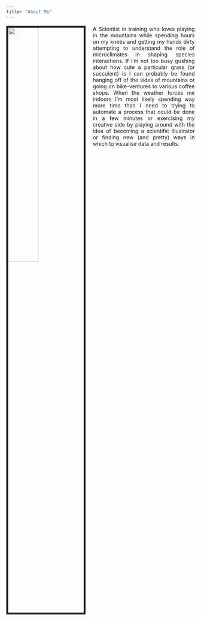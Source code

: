 ```yaml
---
title: "About Me"
---
```


<div style="float:left; text-align: justify">
<img src="images/about/side_profile.jpg" style="width:40%; border:5px solid; margin-right: 20px" align="left">
A Scientist in training who loves playing in the mountains while spending hours on my knees and getting my hands dirty attempting to understand the role of microclimates in shaping species interactions. If I'm not too busy gushing about how cute a particular grass (or succulent) is I can probably be found hanging off of the sides of mountains or going on bike-ventures to various coffee shops. When the weather forces me indoors I'm most likely spending way more time than I need to trying to automate a process that could be done in a few minutes or exercising my creative side by playing around with the idea of becoming a scientific illustrator or finding new (and pretty) ways in which to visualise data and results. </div>
